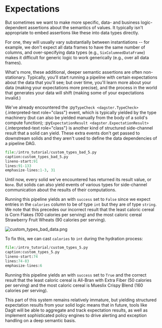 
# Expectations

But sometimes we want to make more specific, data- and business
logic-dependent assertions about the semantics of values. It typically
isn't appropriate to embed assertions like these into data types
directly.

For one, they will usually vary substantially between instantiations --
for example, we don't expect all data frames to have the same number of
columns, and over-specifying data types (e.g., `SixColumnedDataFrame`)
makes it difficult for generic logic to work generically (e.g., over all
data frames).

What's more, these additional, deeper semantic assertions are often
non-stationary. Typically, you'll start running a pipeline with certain
expectations about the data that you'll see; but over time, you'll
learn more about your data (making your expectations more precise), and
the process in the world that generates your data will shift (making
some of your expectations invalid.)

We've already encountered the
:py`TypeCheck <dagster.TypeCheck>`{.interpreted-text role="class"}
event, which is typically yielded by the type machinery (but can also be
yielded manually from the body of a solid's compute function);
:py`ExpectationResult <dagster.ExpectationResult>`{.interpreted-text
role="class"} is another kind of structured side-channel result that a
solid can yield. These extra events don't get passed to downstream
solids and they aren't used to define the data dependencies of a
pipeline DAG.

```python literalinclude
file:/intro_tutorial/custom_types_bad_5.py
caption:custom_types_bad_5.py
lineno-start:91
lines:91-133
emphasize-lines:1-3, 31
```

Until now, every solid we've encountered has returned its result value,
or `None`. But solids can also yield events of various types for
side-channel communication about the results of their computations.

Running this pipeline yields an <PyObject module="dagster" object="ExpectationResult" /> with
`success` set to `False` since we expect entries in
the `calories` column to be of type `int` but they are of type `string`.
We note that this precedes our incorrect result that the least caloric
cereal is Corn Flakes (100 calories per serving) and the most caloric
cereal Strawberry Fruit Wheats (90 calories per serving).

![custom_types_bad_data.png](/assets/images/tutorial/custom_types_bad_data.png)

To fix this, we can cast `calories` to `int` during the hydration
process:

```python literalinclude
file:/intro_tutorial/custom_types_5.py
caption:custom_types_5.py
lineno-start:74
lines:74-83
emphasize-lines:6
```

Running this pipeline yields an <PyObject module="dagster" object="ExpectationResult" /> with
`success` set to `True` and the correct result that
the least caloric cereal is All-Bran with Extra Fiber (50 calories per
serving) and the most caloric cereal is Mueslix Crispy Blend (160
calories per serving).

This part of this system remains relatively immature, but yielding
structured expectation results from your solid logic means that in
future, tools like Dagit will be able to aggregate and track expectation
results, as well as implement sophisticated policy engines to drive
alerting and exception handling on a deep semantic basis.
